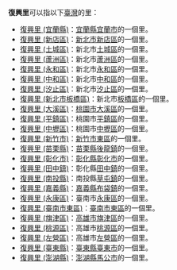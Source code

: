 '''復興里'''可以指以下[[臺灣|臺灣]]的里：
*[[復興里_(宜蘭縣)|復興里 (宜蘭縣)]]：[[宜蘭縣|宜蘭縣]][[宜蘭市|宜蘭市]]的一個里。
*[[復興里_(新店區)|復興里 (新店區)]]：[[新北市|新北市]][[新店區|新店區]]的一個里。
*[[復興里_(土城區)|復興里 (土城區)]]：新北市[[土城區|土城區]]的一個里。
*[[復興里_(蘆洲區)|復興里 (蘆洲區)]]：新北市[[蘆洲區|蘆洲區]]的一個里。
*[[復興里_(永和區)|復興里 (永和區)]]：新北市[[永和區|永和區]]的一個里。
*[[復興里_(中和區)|復興里 (中和區)]]：新北市[[中和區|中和區]]的一個里。
*[[復興里_(汐止區)|復興里 (汐止區)]]：新北市[[汐止區|汐止區]]的一個里。
*[[復興里_(新北市板橋區)|復興里 (新北市板橋區)]]：新北市[[板橋區_(台灣)|板橋區]]的一個里。
*[[復興里_(大溪區)|復興里 (大溪區)]]：[[桃園市|桃園市]][[大溪區|大溪區]]的一個里。
*[[復興里_(平鎮區)|復興里 (平鎮區)]]：桃園市[[平鎮區|平鎮區]]的一個里。
*[[復興里_(中壢區)|復興里 (中壢區)]]：桃園市[[中壢區|中壢區]]的一個里。
*[[復興里_(新竹市)|復興里 (新竹市)]]：[[新竹市|新竹市]][[東區_(新竹市)|東區]]的一個里。
*[[復興里_(苗栗縣)|復興里 (苗栗縣)]]：[[苗栗縣|苗栗縣]][[後龍鎮_(臺灣)|後龍鎮]]的一個里。
*[[復興里_(彰化市)|復興里 (彰化市)]]：[[彰化縣|彰化縣]][[彰化市|彰化市]]的一個里。
*[[復興里_(田中鎮)|復興里 (田中鎮)]]：彰化縣[[田中鎮|田中鎮]]的一個里。
*[[復興里_(南投縣)|復興里 (南投縣)]]：南投縣[[草屯鎮|草屯鎮]]的一個里。
*[[復興里_(嘉義縣)|復興里 (嘉義縣)]]：[[嘉義縣|嘉義縣]][[布袋鎮|布袋鎮]]的一個里。
*[[復興里_(永康區)|復興里 (永康區)]]：臺南市[[永康區|永康區]]的一個里。
*[[復興里_(臺南市東區)|復興里 (臺南市東區)]]：[[臺南市|臺南市]][[東區_(臺南市)|東區]]的一個里。
*[[復興里_(旗津區)|復興里 (旗津區)]]：[[高雄市|高雄市]][[旗津區|旗津區]]的一個里。
*[[復興里_(桃源區)|復興里 (桃源區)]]：高雄市[[桃源區|桃源區]]的一個里。
*[[復興里_(左營區)|復興里 (左營區)]]：高雄市[[左營區|左營區]]的一個里。
*[[復興里_(臺東縣)|復興里 (臺東縣)]]：[[臺東縣|臺東縣]][[臺東市|臺東市]]的一個里。
*[[復興里_(澎湖縣)|復興里 (澎湖縣)]]：[[澎湖縣|澎湖縣]][[馬公市|馬公市]]的一個里。

{{消歧義|F|Cat=三字臺灣里名消歧義}}
